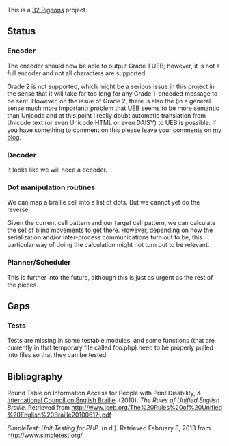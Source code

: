 This is a [http://gniw.ca/32pigeons 32 Pigeons] project.

==Status==
===Encoder===
The encoder should now be able to output Grade 1 UEB;
however, it is not a full encoder and not all characters are supported.

Grade 2 is not supported,
which might be a serious issue in this project
in the sense that
it will take far too long for any Grade 1–encoded message to be sent.
However, on the issue of Grade 2,
there is also the (in a general sense much more important) problem that
UEB seems to be more semantic than Unicode
and at this point I really doubt automatic translation
from Unicode text (or even Unicode HTML or even DAISY) to UEB is possible.
If you have something to comment on this
please leave your comments on [http://incd.ambroseli.ca/node/51 my blog].

===Decoder===
It looks like we will need a decoder.

===Dot manipulation routines===
We can map a braille cell into a list of dots.
But we cannot yet do the reverse.

Given the current cell pattern and our target cell pattern,
we can calculate the set of blind movements to get there.
However, depending on how the serialization and/or inter-process communications
turn out to be,
this particular way of doing the calculation might not turn out to be relevant.

===Planner/Scheduler===
This is further into the future,
although this is just as urgent as the rest of the pieces.

==Gaps==
===Tests===
Tests are missing in some testable modules,
and some functions
(that are currently in that temporary file called foo.php)
need to be properly pulled into files so that they can be tested.

==Bibliography==

Round Table on Information Access for People with Print Disability,
&
[http://www.iceb.org/ International Council on English Braille].
(2010).
''The Rules of Unified English Braille.''
Retrieved
from
[http://www.iceb.org/The%20Rules%20of%20Unified%20English%20Braille20100617.pdf http://&#8203;www.&#8203;iceb.&#8203;org/&#8203;The&#8203;%20&#8203;Rules&#8203;%20&#8203;of&#8203;%20&#8203;Unified&#8203;%20&#8203;English&#8203;%20&#8203;Braille&#8203;2010&#8203;06&#8203;17&#8203;.&#8203;pdf]

''SimpleTest: Unit Testing for PHP.''
(n.d.).
Retrieved
February 8, 2013
from
[http://www.simpletest.org/ http://&#8203;www.simpletest.org/]

